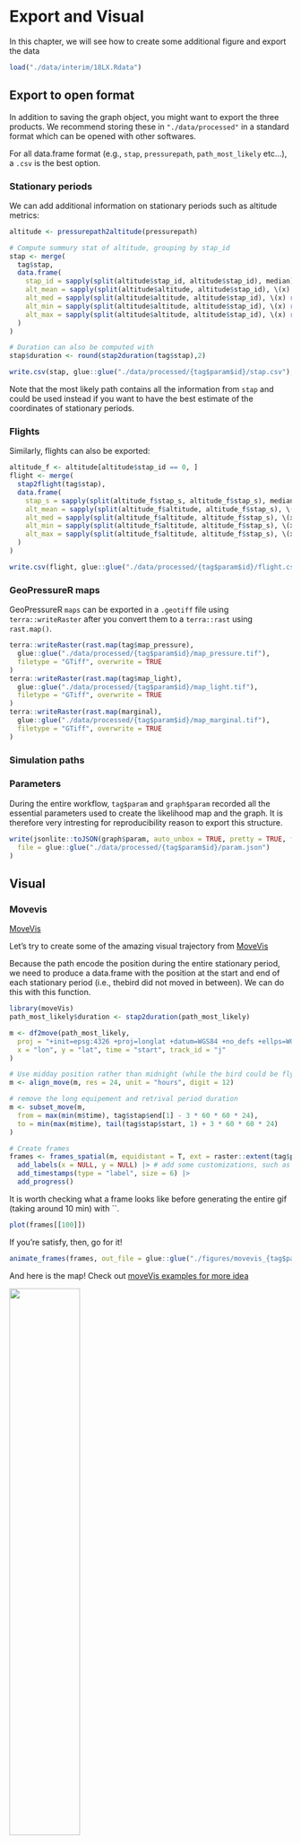 # Export and Visual

In this chapter, we will see how to create some additional figure and export the data

```r
load("./data/interim/18LX.Rdata")
```

## Export to open format

In addition to saving the graph object, you might want to export the three products. We recommend storing these in `"./data/processed"` in a standard format which can be opened with other softwares. 

For all data.frame format (e.g., `stap`, `pressurepath`, `path_most_likely` etc...), a `.csv` is the best option.

### Stationary periods

We can add additional information on stationary periods such as altitude metrics:
```r
altitude <- pressurepath2altitude(pressurepath)
```

```r
# Compute summury stat of altitude, grouping by stap_id
stap <- merge(
  tag$stap,
  data.frame(
    stap_id = sapply(split(altitude$stap_id, altitude$stap_id), median),
    alt_mean = sapply(split(altitude$altitude, altitude$stap_id), \(x) round(mean(x), 1)),
    alt_med = sapply(split(altitude$altitude, altitude$stap_id), \(x) round(median(x), 1)),
    alt_min = sapply(split(altitude$altitude, altitude$stap_id), \(x) round(min(x), 1)),
    alt_max = sapply(split(altitude$altitude, altitude$stap_id), \(x) round(max(x), 1))
  )
)

# Duration can also be computed with
stap$duration <- round(stap2duration(tag$stap),2)

write.csv(stap, glue::glue("./data/processed/{tag$param$id}/stap.csv"), row.names = FALSE)
```

Note that the most likely path contains all the information from `stap` and could be used instead if you want to have the best estimate of the coordinates of stationary periods.

### Flights

Similarly, flights can also be exported:

```r
altitude_f <- altitude[altitude$stap_id == 0, ]
flight <- merge(
  stap2flight(tag$stap),
  data.frame(
    stap_s = sapply(split(altitude_f$stap_s, altitude_f$stap_s), median),
    alt_mean = sapply(split(altitude_f$altitude, altitude_f$stap_s), \(x) round(mean(x), 1)),
    alt_med = sapply(split(altitude_f$altitude, altitude_f$stap_s), \(x) round(median(x), 1)),
    alt_min = sapply(split(altitude_f$altitude, altitude_f$stap_s), \(x) round(min(x), 1)),
    alt_max = sapply(split(altitude_f$altitude, altitude_f$stap_s), \(x) round(max(x), 1))
  )
)

write.csv(flight, glue::glue("./data/processed/{tag$param$id}/flight.csv"), row.names = FALSE)
```


### GeoPressureR maps

GeoPressureR `maps` can be exported in a `.geotiff` file using `terra::writeRaster` after you convert them to a `terra::rast` using `rast.map()`.

```r
terra::writeRaster(rast.map(tag$map_pressure),
  glue::glue("./data/processed/{tag$param$id}/map_pressure.tif"),
  filetype = "GTiff", overwrite = TRUE
)
terra::writeRaster(rast.map(tag$map_light),
  glue::glue("./data/processed/{tag$param$id}/map_light.tif"),
  filetype = "GTiff", overwrite = TRUE
)
terra::writeRaster(rast.map(marginal),
  glue::glue("./data/processed/{tag$param$id}/map_marginal.tif"),
  filetype = "GTiff", overwrite = TRUE
)
```

### Simulation paths



### Parameters

During the entire workflow, `tag$param` and `graph$param` recorded all the essential parameters used to create the likelihood map and the graph. It is therefore very intresting for reproducibility reason to export this structure. 

```r
write(jsonlite::toJSON(graph$param, auto_unbox = TRUE, pretty = TRUE, force = TRUE),
  file = glue::glue("./data/processed/{tag$param$id}/param.json")
)
```


## Visual

### Movevis

[MoveVis](https://movevis.org/index.html)

Let's try to create some of the amazing visual trajectory from [MoveVis](https://movevis.org/index.html)

Because the path encode the position during the entire stationary period, we need to produce a data.frame with the position at the start and end of each stationary period (i.e., thebird did not moved in between). We can do this with this function.

```r
library(moveVis)
path_most_likely$duration <- stap2duration(path_most_likely)

m <- df2move(path_most_likely,
  proj = "+init=epsg:4326 +proj=longlat +datum=WGS84 +no_defs +ellps=WGS84 +towgs84=0,0,0",
  x = "lon", y = "lat", time = "start", track_id = "j"
)

# Use midday position rather than midnight (while the bird could be flying)
m <- align_move(m, res = 24, unit = "hours", digit = 12)

# remove the long equipement and retrival period duration
m <- subset_move(m,
  from = max(min(m$time), tag$stap$end[1] - 3 * 60 * 60 * 24),
  to = min(max(m$time), tail(tag$stap$start, 1) + 3 * 60 * 60 * 24)
)

# Create frames
frames <- frames_spatial(m, equidistant = T, ext = raster::extent(tag$param$extent)) |>
  add_labels(x = NULL, y = NULL) |> # add some customizations, such as axis labels
  add_timestamps(type = "label", size = 6) |>
  add_progress()
```

It is worth checking what a frame looks like before generating the entire gif (taking around 10 min) with ``. 
```r
plot(frames[[100]])
```

If you're satisfy, then, go for it!

```r
animate_frames(frames, out_file = glue::glue("./figures/movevis_{tag$param$id}.gif"), height = 1000, width = 1000, overwrite = T)
```

And here is the map! Check out [moveVis examples for more idea](https://movevis.org/index.html#examples)

![](assets/movevis_18LX.gif){width="50%"}


### anipaths

*Coming up, but probably not soon*.


### More idea

Check ressources!
